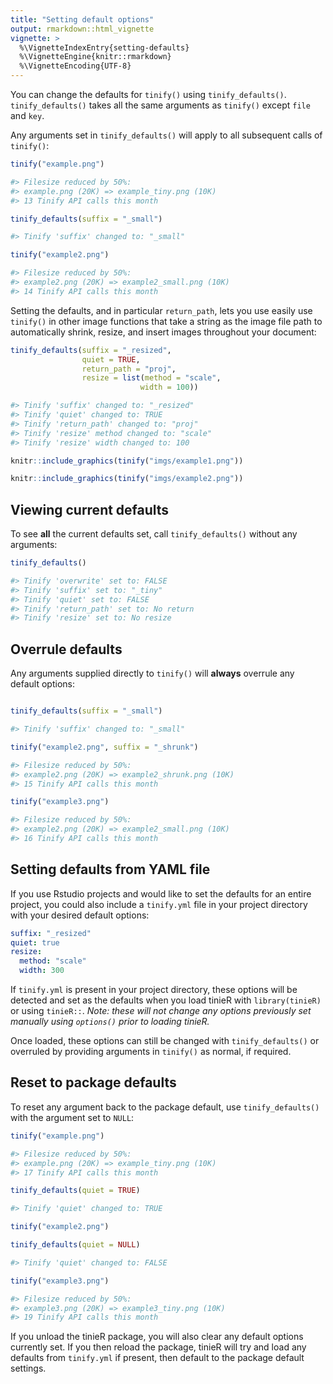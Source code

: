 ```yaml
---
title: "Setting default options"
output: rmarkdown::html_vignette
vignette: >
  %\VignetteIndexEntry{setting-defaults}
  %\VignetteEngine{knitr::rmarkdown}
  %\VignetteEncoding{UTF-8}
---
```


You can change the defaults for `tinify()` using `tinify_defaults()`. `tinify_defaults()` takes all the same arguments as `tinify()` except `file` and `key`.

Any arguments set in `tinify_defaults()` will apply to all subsequent calls of `tinify()`:

``` r
tinify("example.png")

#> Filesize reduced by 50%:
#> example.png (20K) => example_tiny.png (10K)
#> 13 Tinify API calls this month

tinify_defaults(suffix = "_small")

#> Tinify 'suffix' changed to: "_small"

tinify("example2.png")

#> Filesize reduced by 50%:
#> example2.png (20K) => example2_small.png (10K)
#> 14 Tinify API calls this month
```

Setting the defaults, and in particular `return_path`, lets you use easily use `tinify()` in other image functions that take a string as the image file path to automatically shrink, resize, and insert images throughout your document:

```r
tinify_defaults(suffix = "_resized",
                quiet = TRUE,
                return_path = "proj", 
                resize = list(method = "scale",
                             width = 100))

#> Tinify 'suffix' changed to: "_resized"
#> Tinify 'quiet' changed to: TRUE
#> Tinify 'return_path' changed to: "proj"
#> Tinify 'resize' method changed to: "scale"
#> Tinify 'resize' width changed to: 100

knitr::include_graphics(tinify("imgs/example1.png"))

knitr::include_graphics(tinify("imgs/example2.png"))
```

## Viewing current defaults

To see **all** the current defaults set, call `tinify_defaults()` without any arguments:

```r
tinify_defaults()

#> Tinify 'overwrite' set to: FALSE
#> Tinify 'suffix' set to: "_tiny"
#> Tinify 'quiet' set to: FALSE
#> Tinify 'return_path' set to: No return
#> Tinify 'resize' set to: No resize
```

## Overrule defaults

Any arguments supplied directly to `tinify()` will **always** overrule any default options:

``` r

tinify_defaults(suffix = "_small")

#> Tinify 'suffix' changed to: "_small"

tinify("example2.png", suffix = "_shrunk")

#> Filesize reduced by 50%:
#> example2.png (20K) => example2_shrunk.png (10K)
#> 15 Tinify API calls this month

tinify("example3.png")

#> Filesize reduced by 50%:
#> example2.png (20K) => example2_small.png (10K)
#> 16 Tinify API calls this month
```

## Setting defaults from YAML file

If you use Rstudio projects and would like to set the defaults for an entire project, you could also include a `tinify.yml` file in your project directory with your desired default options:

```yaml
suffix: "_resized"
quiet: true
resize:
  method: "scale"
  width: 300
```

If `tinify.yml` is present in your project directory, these options will be detected and set as the defaults when you load tinieR with `library(tinieR)` or using `tinieR::`. *Note: these will not change any options previously set manually using `options()` prior to loading tinieR.*

Once loaded, these options can still be changed with `tinify_defaults()` or overruled by providing arguments in `tinify()` as normal, if required.

## Reset to package defaults

To reset any argument back to the package default, use `tinify_defaults()` with the argument set to `NULL`:

``` r
tinify("example.png")

#> Filesize reduced by 50%:
#> example.png (20K) => example_tiny.png (10K)
#> 17 Tinify API calls this month

tinify_defaults(quiet = TRUE)

#> Tinify 'quiet' changed to: TRUE

tinify("example2.png")

tinify_defaults(quiet = NULL)

#> Tinify 'quiet' changed to: FALSE

tinify("example3.png")

#> Filesize reduced by 50%:
#> example3.png (20K) => example3_tiny.png (10K)
#> 19 Tinify API calls this month
```

If you unload the tinieR package, you will also clear any default options currently set. If you then reload the package, tinieR will try and load any defaults from `tinify.yml` if present, then default to the package default settings.
